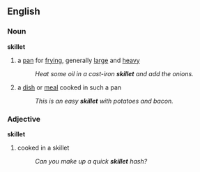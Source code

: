 ==English==
===Noun===
'''skillet'''
#a [[pan]] for [[fry]]ing, generally [[large]] and [[heavy]]
#:''Heat some oil in a cast-iron '''skillet''' and add the onions.''
#a [[dish]] or [[meal]] cooked in such a pan
#:''This is an easy '''skillet''' with potatoes and bacon.''

===Adjective===
'''skillet'''
#cooked in a skillet
#:''Can you make up a quick '''skillet''' hash?''